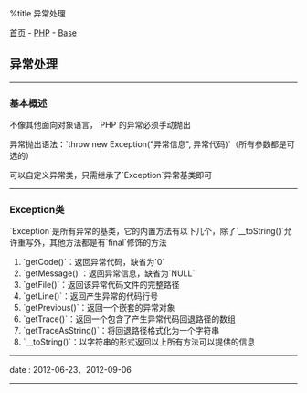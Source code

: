 %title 异常处理

[[../../../index|首页]] - [[../index|PHP]] - [[index|Base]]
==异常处理==
----
===基本概述===

不像其他面向对象语言，`PHP`的异常必须手动抛出

异常抛出语法：`throw new Exception("异常信息", 异常代码)`（所有参数都是可选的）

可以自定义异常类，只需继承了`Exception`异常基类即可
----
===Exception类===

`Exception`是所有异常的基类，它的内置方法有以下几个，除了`__toString()`允许重写外，其他方法都是有`final`修饰的方法

# `getCode()`：返回异常代码，缺省为`0`
# `getMessage()`：返回异常信息，缺省为`NULL`
# `getFile()`：返回该异常代码文件的完整路径
# `getLine()`：返回产生异常的代码行号
# `getPrevious()`：返回一个嵌套的异常对象
# `getTrace()`：返回一个包含了产生异常代码回退路径的数组
# `getTraceAsString()`：将回退路径格式化为一个字符串
# `__toString()`：以字符串的形式返回以上所有方法可以提供的信息
----
<red>date</red> : 2012-06-23、2012-09-06
----
